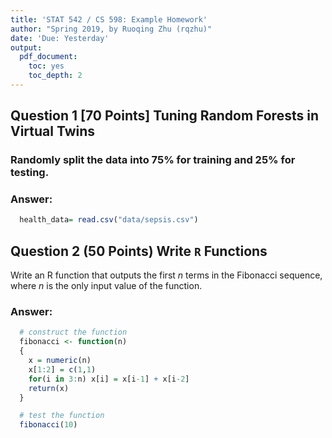 ```yaml
---
title: 'STAT 542 / CS 598: Example Homework'
author: "Spring 2019, by Ruoqing Zhu (rqzhu)"
date: 'Due: Yesterday'
output:
  pdf_document:
    toc: yes
    toc_depth: 2
---
```


## Question 1 [70 Points] Tuning Random Forests in Virtual Twins

### Randomly split the data into 75% for training and 25% for testing.

### Answer: 

```r
  health_data= read.csv("data/sepsis.csv")
```

## Question 2 (50 Points) Write `R` Functions

Write an R function that outputs the first $n$ terms in the Fibonacci sequence, where $n$ is the only input value of the function. 

### Answer: 

```r
  # construct the function 
  fibonacci <- function(n)
  {
    x = numeric(n)
    x[1:2] = c(1,1)
    for(i in 3:n) x[i] = x[i-1] + x[i-2]
    return(x)
  }

  # test the function 
  fibonacci(10)
```



